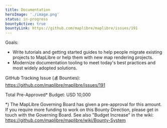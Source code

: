 ```yaml
---
title: Documentation
heroImage: './image.png'
status: in-progress
bountyActive: true
bountyLink: https://github.com/maplibre/maplibre/issues/191
---
```


Goals:

- Write tutorials and getting started guides to help people migrate existing projects to MapLibre or help them with new map rendering projects.
- Modernize documentation tooling to meet today's best practices and most widely adopted solutions.

GitHub Tracking Issue (💰 Bounties): https://github.com/maplibre/maplibre/issues/191

Total Pre-Approved\* Budget: USD 10,000

\*) The MapLibre Governing Board has given a pre-approval for this amount. If you require more funding to work on this Bounty Direction, please get in touch with the Governing Board. See also "Budget Increase" in the wiki: https://github.com/maplibre/maplibre/wiki/Bounty-System
